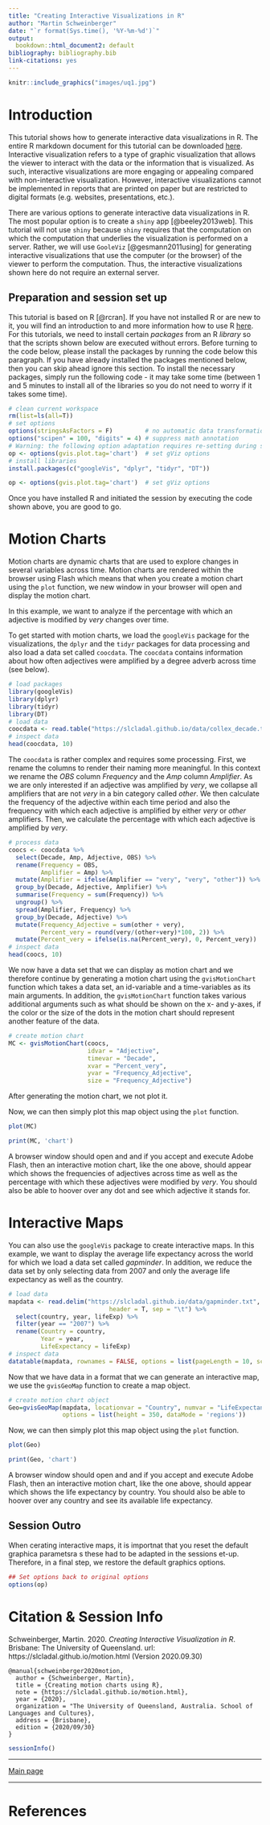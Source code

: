 ```yaml
---
title: "Creating Interactive Visualizations in R"
author: "Martin Schweinberger"
date: "`r format(Sys.time(), '%Y-%m-%d')`"
output:
  bookdown::html_document2: default
bibliography: bibliography.bib
link-citations: yes
---
```

```r
knitr::include_graphics("images/uq1.jpg")
```

# Introduction{-}

This tutorial shows how to generate interactive data visualizations in R. The entire R markdown document for this tutorial can be downloaded [here](https://slcladal.github.io/motion.Rmd). Interactive visualization refers to a type of graphic visualization that allows the viewer to interact with the data or the information that is visualized. As such, interactive visualizations are more engaging or appealing compared with non-interactive visualization. However, interactive visualizations cannot be implemented in reports that are printed on paper but are restricted to digital formats (e.g. websites, presentations, etc.).

There are various options to generate interactive data visualizations in R. The most popular option is to create a `shiny` app [@beeley2013web]. This tutorial will not use `shiny` because `shiny` requires that the computation on which the computation that underlies the visualization is performed on a server. Rather, we will use `GooleViz` [@gesmann2011using] for generating interactive visualizations that use the computer  (or the browser) of the viewer to perform the computation. Thus, the interactive visualizations shown here do not require an external server.

## Preparation and session set up{-}

This tutorial is based on R [@rcran]. If you have not installed R or are new to it, you will find an introduction to and more information how to use R [here](https://slcladal.github.io/IntroR_workshop.html). For this tutorials, we need to install certain *packages* from an R *library* so that the scripts shown below are executed without errors. Before turning to the code below, please install the packages by running the code below this paragraph. If you have already installed the packages mentioned below, then you can skip ahead ignore this section. To install the necessary packages, simply run the following code - it may take some time (between 1 and 5 minutes to install all of the libraries so you do not need to worry if it takes some time).

```r
# clean current workspace
rm(list=ls(all=T))
# set options
options(stringsAsFactors = F)         # no automatic data transformation
options("scipen" = 100, "digits" = 4) # suppress math annotation
# Warning: the following option adaptation requires re-setting during session outro!
op <- options(gvis.plot.tag='chart')  # set gViz options 
# install libraries
install.packages(c("googleVis", "dplyr", "tidyr", "DT"))
```

```r
op <- options(gvis.plot.tag='chart')  # set gViz options
```

Once you have installed R  and initiated the session by executing the code shown above, you are good to go.

# Motion Charts

Motion charts are dynamic charts that are used to explore changes in several variables across time. Motion charts are rendered within the browser using Flash which means that when you create a motion chart using the `plot` function, we new window in your browser will open and display the motion chart.

In this example, we want to analyze if the percentage with which an adjective is modified by *very* changes over time. 

To get started with motion charts, we load the `googleVis` package for the visualizations, the `dplyr` and the `tidyr` packages for data processing and also load a data set called `coocdata`. The `coocdata` contains information about how often adjectives were amplified by a degree adverb across time (see below). 

```r
# load packages
library(googleVis)
library(dplyr)
library(tidyr)
library(DT)
# load data
coocdata <- read.table("https://slcladal.github.io/data/collex_decade.txt", sep = "\t", header = T)
# inspect data
head(coocdata, 10)
```

The `coocdata` is rather complex and requires some processing. First, we rename the columns to render their naming more meaningful. In this context we rename the *OBS* column *Frequency* and the *Amp* column *Amplifier*. As we are only interested if an adjective was amplified by *very*, we collapse all amplifiers that are not *very* in a bin category called *other*. We then calculate the frequency of the adjective within each time period and also the frequency with which each adjective is amplified by either *very* or *other* amplifiers. Then, we calculate the percentage with which each adjective is amplified by *very*.



```r
# process data
coocs <- coocdata %>%
  select(Decade, Amp, Adjective, OBS) %>%
  rename(Frequency = OBS,
         Amplifier = Amp) %>%
  mutate(Amplifier = ifelse(Amplifier == "very", "very", "other")) %>%
  group_by(Decade, Adjective, Amplifier) %>%
  summarise(Frequency = sum(Frequency)) %>%
  ungroup() %>%
  spread(Amplifier, Frequency) %>%
  group_by(Decade, Adjective) %>%
  mutate(Frequency_Adjective = sum(other + very),
         Percent_very = round(very/(other+very)*100, 2)) %>%
  mutate(Percent_very = ifelse(is.na(Percent_very), 0, Percent_very))
# inspect data
head(coocs, 10)
```

We now have a data set that we can display as motion chart and we therefore continue by generating a motion chart using the `gvisMotionChart` function which takes a data set, an id-variable and a time-variables as its main arguments. In addition, the  `gvisMotionChart` function takes various additional arguments such as what should be shown on the x- and y-axes, if the color or the size of the dots in the motion chart should represent another feature of the data.

```r
# create motion chart
MC <- gvisMotionChart(coocs, 
                      idvar = "Adjective", 
                      timevar = "Decade",
                      xvar = "Percent_very",
                      yvar = "Frequency_Adjective",
                      size = "Frequency_Adjective")
```

After generating the motion chart, we not plot it.

Now, we can then simply plot this map object using the `plot` function.

```r
plot(MC)
```

```r
print(MC, 'chart')
```

A browser window should open and and if you accept and execute Adobe Flash, then an interactive motion chart, like the one above, should appear which shows the  frequencies of adjectives across time as well as the percentage with which these adjectives were modified by *very*. You should also be able to hoover over any dot and see which adjective it stands for.

# Interactive Maps

You can also use the `googleVis` package to create interactive maps. In this example, we want to display the average life expectancy across the world for which we load a data set called *gapminder*. In addition, we reduce the data set by only selecting data from 2007 and only the average life expectancy as well as the country.

```r
# load data 
mapdata <- read.delim("https://slcladal.github.io/data/gapminder.txt",
                            header = T, sep = "\t") %>%
  select(country, year, lifeExp) %>%
  filter(year == "2007") %>%
  rename(Country = country,
         Year = year,
         LifeExpectancy = lifeExp)
# inspect data
datatable(mapdata, rownames = FALSE, options = list(pageLength = 10, scrollX=T), filter = "none")
```

Now that we have data in a format that we can generate an interactive map, we use the `gvisGeoMap` function to create a map object.

```r
# create motion chart object
Geo=gvisGeoMap(mapdata, locationvar = "Country", numvar = "LifeExpectancy", 
               options = list(height = 350, dataMode = 'regions'))
```

Now, we can then simply plot this map object using the `plot` function.

```r
plot(Geo)
```

```r
print(Geo, 'chart')
```

A browser window should open and and if you accept and execute Adobe Flash, then an interactive motion chart, like the one above, should appear which shows the life expectancy by country. You should also be able to hoover over any country and see its available life expectancy. 

## Session Outro{-}

When cerating interactive maps, it is importnat that you reset the default graphica parametsra s these had to be adapted in the sessions et-up. Therefore, in a final step, we restore the default graphics options.

```r
## Set options back to original options
options(op)
```

# Citation & Session Info {-}

Schweinberger, Martin. 2020. *Creating Interactive Visualization in R*. Brisbane: The University of Queensland. url: https://slcladal.github.io/motion.html (Version 2020.09.30)

```
@manual{schweinberger2020motion,
  author = {Schweinberger, Martin},
  title = {Creating motion charts using R},
  note = {https://slcladal.github.io/motion.html},
  year = {2020},
  organization = "The University of Queensland, Australia. School of Languages and Cultures},
  address = {Brisbane},
  edition = {2020/09/30}
}
```


```r
sessionInfo()
```

***

[Main page](https://slcladal.github.io/index.html)

***

# References {-}

